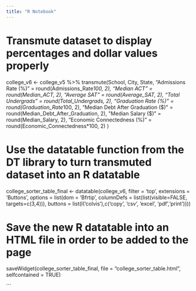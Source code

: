 ```yaml
---
title: "R Notebook"
---
```


# Transmute dataset to display percentages and dollar values properly
college_v6 <- college_v5 %>%
  transmute(School,
            City,
            State,
            "Admissions Rate (%)" = round(Admissions_Rate*100, 2),
            "Median ACT" = round(Median_ACT, 2),
            "Average SAT" = round(Average_SAT, 2),
            "Total Undergrads" = round(Total_Undergrads, 2),
            "Graduation Rate (%)" = round(Graduation_Rate*100, 2),
            "Median Debt After Graduation ($)" = round(Median_Debt_After_Graduation, 2),
            "Median Salary ($)" = round(Median_Salary, 2),
            "Economic Connectedness (%)" = round(Economic_Connectedness*100, 2)
  )

# Use the datatable function from the DT library to turn transmuted dataset into an R datatable
college_sorter_table_final <- datatable(college_v6, 
								filter = 'top', 
								extensions = 'Buttons', 
								options = list(dom = 'Bfrtip', 
										  columnDefs = list(list(visible=FALSE, targets=c(3,4))), 
								buttons = list(I('colvis'),c('copy', 'csv', 'excel', 'pdf','print'))))


# Save the new R datatable into an HTML file in order to be added to the page
saveWidget(college_sorter_table_final, file = "college_sorter_table.html", selfcontained = TRUE)

```


